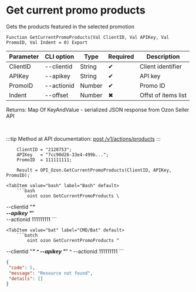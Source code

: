 ﻿---
sidebar_position: 3
---


# Get current promo products
 Gets the products featured in the selected promotion



`Function GetCurrentPromoProducts(Val ClientID, Val APIKey, Val PromoID, Val Indent = 0) Export`

  | Parameter | CLI option | Type | Required | Description |
  |-|-|-|-|-|
  | ClientID | --clientid | String | &#x2714; | Client identifier |
  | APIKey | --apikey | String | &#x2714; | API key |
  | PromoID | --actionid | Number | &#x2714; | Promo ID |
  | Indent | --offset | Number | &#x2716; | Offst of items list |

  
  Returns:  Map Of KeyAndValue - serialized JSON response from Ozon Seller API

<br/>

:::tip
Method at API documentation: [post /v1/actions/products](https://docs.ozon.ru/api/seller/#operation/PromosProducts)
:::
<br/>


```bsl title="1C:Enterprise/OneScript code example"
    ClientID = "2128753";
    APIKey   = "7cc90d26-33e4-499b...";
    PromoID  = 111111111;

    Result = OPI_Ozon.GetCurrentPromoProducts(ClientID, APIKey, PromoID);
```
 

 <Tabs>
  
    <TabItem value="bash" label="Bash" default>
        ```bash
            oint ozon GetCurrentPromoProducts \
 --clientid "***" \
 --apikey "***" \
 --actionid 111111111
        ```
    </TabItem>
  
    <TabItem value="bat" label="CMD/Bat" default>
        ```batch
            oint ozon GetCurrentPromoProducts ^
 --clientid "***" ^
 --apikey "***" ^
 --actionid 111111111
        ```
    </TabItem>
</Tabs>


```json title="Result"
{
 "code": 5,
 "message": "Resource not found",
 "details": []
}
```
